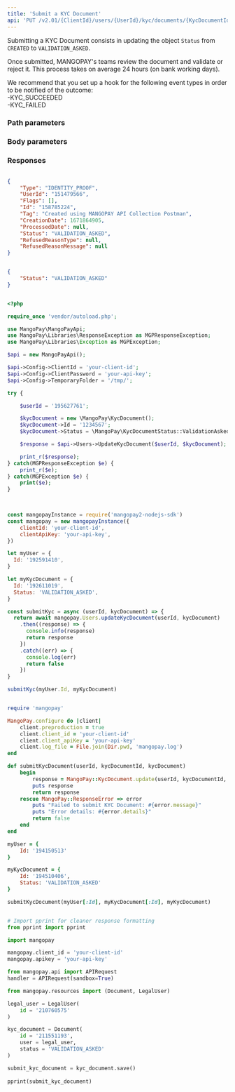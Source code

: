 ```yaml
---
title: 'Submit a KYC Document'  
api: 'PUT /v2.01/{ClientId}/users/{UserId}/kyc/documents/{KycDocumentId}'  
---
```


  

Submitting a KYC Document consists in updating the object `Status` from `CREATED` to `VALIDATION_ASKED`.   

Once submitted, MANGOPAY's teams review the document and validate or reject it. This process takes on average 24 hours (on bank working days).  

We recommend that you set up a hook for the following event types in order to be notified of the outcome:  
-KYC_SUCCEEDED  
-KYC_FAILED  

### Path parameters  

<UserId />  

<KycDocumentId />  

### Body parameters  

<Status4 />  

### Responses  

<AccordionGroup><Accordion title="200 ">  

<Type11Response />  

<UserId2Response />  

<FlagsResponse />  

<IdResponse />  

<Tag2Response />  

<CreationDateResponse />  

<ProcessedDateResponse />  

<Status12Response />  

<RefusedReasonType1Response />  

<RefusedReasonMessageResponse /></Accordion></AccordionGroup>  

<ResponseExample>  

```json 200   

{
    "Type": "IDENTITY_PROOF",
    "UserId": "151479566",
    "Flags": [],
    "Id": "158785224",
    "Tag": "Created using MANGOPAY API Collection Postman",
    "CreationDate": 1671864905,
    "ProcessedDate": null,
    "Status": "VALIDATION_ASKED",
    "RefusedReasonType": null,
    "RefusedReasonMessage": null
}  

 ```  

</ResponseExample>  

<RequestExample>  
  
```json REST  

{
    "Status": "VALIDATION_ASKED"
}  
```  

  
```php PHP  

<?php

require_once 'vendor/autoload.php';

use MangoPay\MangoPayApi;
use MangoPay\Libraries\ResponseException as MGPResponseException;
use MangoPay\Libraries\Exception as MGPException;

$api = new MangoPayApi();

$api->Config->ClientId = 'your-client-id';
$api->Config->ClientPassword = 'your-api-key';
$api->Config->TemporaryFolder = '/tmp/';

try {

    $userId = '195627761';

    $kycDocument = new \MangoPay\KycDocument();
    $kycDocument->Id = '1234567';
    $kycDocument->Status = \MangoPay\KycDocumentStatus::ValidationAsked;

    $response = $api->Users->UpdateKycDocument($userId, $kycDocument);

    print_r($response);
} catch(MGPResponseException $e) {
    print_r($e);
} catch(MGPException $e) {
    print($e);
}
  
```  

  
```javascript NodeJS  

const mangopayInstance = require('mangopay2-nodejs-sdk')
const mangopay = new mangopayInstance({
    clientId: 'your-client-id',
    clientApiKey: 'your-api-key',
})

let myUser = {
  Id: '192591410',
}

let myKycDocument = {
  Id: '192611019',
  Status: 'VALIDATION_ASKED',
}

const submitKyc = async (userId, kycDocument) => {
  return await mangopay.Users.updateKycDocument(userId, kycDocument)
    .then((response) => {
      console.info(response)
      return response
    })
    .catch((err) => {
      console.log(err)
      return false
    })
}

submitKyc(myUser.Id, myKycDocument)  
```  

  
```ruby Ruby  

require 'mangopay'

MangoPay.configure do |client|
    client.preproduction = true
    client.client_id = 'your-client-id'
    client.client_apiKey = 'your-api-key'
    client.log_file = File.join(Dir.pwd, 'mangopay.log')
end

def submitKycDocument(userId, kycDocumentId, kycDocument)
    begin
        response = MangoPay::KycDocument.update(userId, kycDocumentId, kycDocument)
        puts response
        return response
    rescue MangoPay::ResponseError => error
        puts "Failed to submit KYC Document: #{error.message}"
        puts "Error details: #{error.details}"
        return false
    end
end

myUser = {
    Id: '194150513'
}

myKycDocument = {
    Id: '194510406',
    Status: 'VALIDATION_ASKED'
}

submitKycDocument(myUser[:Id], myKycDocument[:Id], myKycDocument)  
```  

  
```python Python  

# Import pprint for cleaner response formatting
from pprint import pprint

import mangopay

mangopay.client_id = 'your-client-id'
mangopay.apikey = 'your-api-key'

from mangopay.api import APIRequest
handler = APIRequest(sandbox=True)

from mangopay.resources import (Document, LegalUser)

legal_user = LegalUser(
    id = '210760575'
)

kyc_document = Document(
    id = '211551193',
    user = legal_user,
    status = 'VALIDATION_ASKED'
)

submit_kyc_document = kyc_document.save()
 
pprint(submit_kyc_document)  
```  

  
</RequestExample>
